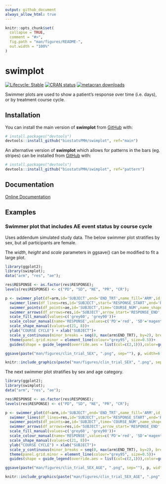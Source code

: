 ```yaml
---
output: github_document
always_allow_html: true
---
```


<!-- This file is used to create README.md
Note that the README.md document may need updating to change
'\<0.001' to '<0.001'. 
-->

```r
knitr::opts_chunk$set(
  collapse = TRUE,
  comment = "#>",
  fig.path = "man/figures/README-",
  out.width = "100%"
)

```

# swimplot


<!-- badges: start -->

[![Lifecycle:
Stable](https://img.shields.io/badge/lifecycle-stable-green.svg)](https://lifecycle.r-lib.org/articles/stages.html#stable)
[![CRAN
status](https://www.r-pkg.org/badges/version/exceldata)](https://CRAN.R-project.org/package=swimplot)
[![metacran
downloads](https://cranlogs.r-pkg.org/badges/grand-total/exceldata)](https://cran.r-project.org/package=swimplot)

<!-- badges: end -->

Swimmer plots are used to show a patient's response over time (i.e. days), or by treatment course cycle. 


## Installation

You can install the main version of **swimplot** from [GitHub](https://github.com/) with:


``` r
# install.packages("devtools")
devtools::install_github("biostatsPMH/swimplot", ref="main")
```

An alternative version of **swimplot** which allows for patterns in the bars (eg. stripes) can be installed from [GitHub](https://github.com/) with:


``` r
# install.packages("devtools")
devtools::install_github("biostatsPMH/swimplot", ref="pattern")
```

## Documentation

[Online Documentation](https://biostatsPMH.github.io/swimplot/)

## Examples

### Swimmer plot that includes AE event status by course cycle 

Uses addendum simulated study data. The below swimmer plot stratifies by sex, but all participants are female.

The *width*, *height* and *scale* parameters in ggsave() can be modified to fit a large plot.

```r
library(ggplot2);
library(swimplot);
data("arm", "res", "ae");

res$RESPONSE <- as.factor(res$RESPONSE);
levels(res$RESPONSE) <- c("PD", "SD", "NE", "PR", "CR");

p <- swimmer_plot(df=arm,id='SUBJECT',end='END_TRT',name_fill='ARM',id_order ='increasing',col="black",alpha=0.75,width=.8,base_size=14,stratify= c('SEX')) +
  swimmer_lines(df_lines=res,id='SUBJECT',start='RESPONSE_START',end='RESPONSE_END',name_col='RESPONSE',size=1)+
  swimmer_points(df_points=ae,id='SUBJECT',time='COURSE_NUM',name_shape='EVENT',name_col='EVENT',fill='white',size=c(1.25, 3)[as.factor(ae$EVENT)])+
  swimmer_arrows(df_arrows=res,id='SUBJECT',arrow_start='RESPONSE_END',cont='CONTINUED_RESPONSE',name_col='RESPONSE',show.legend=FALSE,type="open",cex=1) +
  scale_fill_manual(values=c('grey60', 'grey90'))+
  scale_colour_manual(name='RESPONSE',values=c('PD'='red', 'SD'='magenta1', 'NE'='gold', 'PR'='chartreuse2', 'CR'='turquoise2', 'AE'='red', 'SAE'='black'), breaks = c('PD', 'SD', 'NE', 'PR', 'CR'))  +
  scale_shape_manual(values=c(21, 8))+
  ylab("COURSE CYCLE") + xlab("SUBJECT")+
  scale_y_continuous(minor_breaks = seq(0, max(arm$END_TRT), by=2), breaks = seq(0, max(arm$END_TRT), by=4))+
  theme(panel.grid.minor = element_line(colour="grey95", size=0.5))+
  guides(shape = guide_legend(override.aes = list(col=c(2,1))),color=guide_legend(override.aes = list(shape=NA)));

ggsave(paste("man/figures/clin_trial_SEX", ".png", sep=""), p, width=6.4, height=6.4, device="png", scale=1);
```

```r
knitr::include_graphics(paste("man/figures/clin_trial_SEX", ".png", sep=""))
```


The next swimmer plot stratifies by sex and age category.

```r
library(ggplot2);
library(swimplot);
data("arm", "res", "ae");

res$RESPONSE <- as.factor(res$RESPONSE);
levels(res$RESPONSE) <- c("PD", "SD", "NE", "PR", "CR");

p <- swimmer_plot(df=arm,id='SUBJECT',end='END_TRT',name_fill='ARM',id_order ='increasing',col="black",alpha=0.75,width=.8,base_size=14,stratify= c('SEX','AGE')) +
  swimmer_lines(df_lines=res,id='SUBJECT',start='RESPONSE_START',end='RESPONSE_END',name_col='RESPONSE',size=1)+
  swimmer_points(df_points=ae,id='SUBJECT',time='COURSE_NUM',name_shape='EVENT',name_col='EVENT',fill='white',size=c(1.25, 3)[as.factor(ae$EVENT)])+
  swimmer_arrows(df_arrows=res,id='SUBJECT',arrow_start='RESPONSE_END',cont='CONTINUED_RESPONSE',name_col='RESPONSE',show.legend=FALSE,type="open",cex=1) +
  scale_fill_manual(values=c('grey60', 'grey90'))+
  scale_colour_manual(name='RESPONSE',values=c('PD'='red', 'SD'='magenta1', 'NE'='gold', 'PR'='chartreuse2', 'CR'='turquoise2', 'AE'='red', 'SAE'='black'), breaks = c('PD', 'SD', 'NE', 'PR', 'CR'))  +
  scale_shape_manual(values=c(21, 8))+
  ylab("COURSE CYCLE") + xlab("SUBJECT")+
  scale_y_continuous(minor_breaks = seq(0, max(arm$END_TRT), by=2), breaks = seq(0, max(arm$END_TRT), by=4))+
  theme(panel.grid.minor = element_line(colour="grey95", size=0.5))+
  guides(shape = guide_legend(override.aes = list(col=c(2,1))),color=guide_legend(override.aes = list(shape=NA)));

ggsave(paste("man/figures/clin_trial_SEX_AGE", ".png", sep=""), p, width=6.4, height=6.4, device="png", scale=1);
```

```r
knitr::include_graphics(paste("man/figures/clin_trial_SEX_AGE", ".png", sep=""))
```
